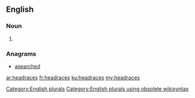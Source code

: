 ==English==

===Noun===
{{head|en}}

# {{plural of|headrace}}

===Anagrams===
* [[asearched#English|asearched]]

[[Category:English plurals]][[Category:English plurals using obsolete wikisyntax]]

[[ar:headraces]]
[[fr:headraces]]
[[ku:headraces]]
[[my:headraces]]